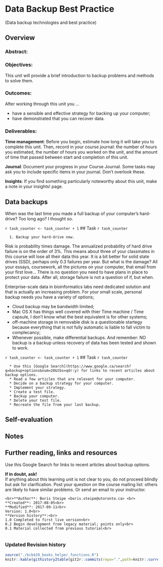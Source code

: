 # Data Backup Best Practice {#backup}
(Data backup technologies and best practice)
 
## Overview 
### Abstract:

### Objectives:
This unit will provide a brief introduction to backup problems and methods to solve them.

### Outcomes:
After working through this unit you ...

  * have a sensible and effective strategy for backing up your computer;
  * have demonstrated that you can recover data.

### Deliverables:
**Time management**: Before you begin, estimate how long it will take you to complete this unit. Then, record in your course journal: the number of hours you estimated, the number of hours you worked on the unit, and the amount of time that passed between start and completion of this unit.

**Journal**: Document your progress in your Course Journal. Some tasks may ask you to include specific items in your journal. Don't overlook these.

**Insights**: If you find something particularly noteworthy about this unit, make a note in your insights! page.


## Data backups
When was the last time you made a full backup of your computer's hard-drive? Too long ago? I thought so.

`r task_counter <- task_counter + 1`
## Task `r task_counter`

```block
  1. Backup your hard-drive now.
```

Risk is probability times damage. The annualized probability of hard drive failure is on the order of 3%. This means about three of your classmates in this course will lose all their data this year. It is a bit better for solid state drives (SSD), perhaps only 0.3 failures per year. But what is the damage? All your essays, coursework, all the pictures on your computer, that email from your first love... There is no question you need to have plans in place to protect your data. After all, storage failure is not a question of if, but when.

Enterprise-scale data in bioinformatics labs need dedicated solution and that is actually an increasing problem. For your small scale, personal backup needs you have a variety of options;

  * Cloud backup may be bandwidth limited;
  * Mac OS X has things well covered with thier Time machine / Time capsule, I don't know what the best equivalent is for other systems;
  * off-machine storage in removable disk is a questionable startegy because everything that is not fully automatic is liable to fall victim to complecancy;
  * Whenever possible, make differential backups. And remember: NO backup is a backup unless recovery of data has been tested and shown to work.

`r task_counter <- task_counter + 1`
## Task `r task_counter`

```block
  * Use this [Google Search](https://www.google.ca/search?q=backup+options&num=20&tbs=qdr:y) for links to recent articles about backup options.
  * Read a few articles that are relevant for your computer.
  * Decide on a backup strategy for your computer.
  * Implement your strategy.
  * Create a test file.
  * Backup your computer.
  * Delete your test file.
  * Recreate the file from your last backup.
```

## Self-evaluation
## Notes
## Further reading, links and resources
Use this Google Search for links to recent articles about backup options.
 
**If in doubt, ask!**<br>
If anything about this learning unit is not clear to you, do not proceed blindly but ask for clarification. Post your question on the course mailing list: others are likely to have similar problems. Or send an email to your instructor.

 
```block2
<br>**Author**: Boris Steipe <boris.steipe@utoronto.ca> <br>
**Created**: 2017-08-05<br>
**Modified**: 2017-09-11<br>
Version: 1.0<br>
**Version history**:<br>
1.0 Completed to first live version<br>
0.2 Begin development from legacy material; points only<br>
0.1 Material collected from previous tutorial<br>
 
```

### Updated Revision history
```r
source("./bcb420_books_helper_functions.R")
knitr::kable(githistory2table(git2r::commits(repo=".",path=knitr::current_input())))

```

